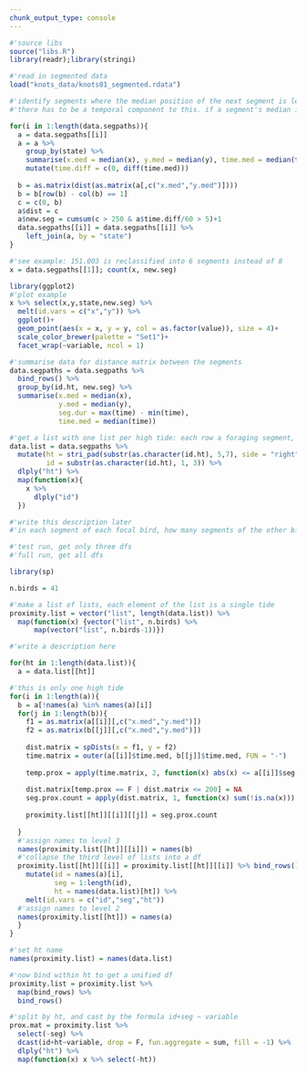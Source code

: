 ```yaml
---
chunk_output_type: console
---
```

```r
#'source libs
source("libs.R")
library(readr);library(stringi)
```

```r
#'read in segmented data
load("knots_data/knots01_segmented.rdata")
```

```r
#'identify segments where the median position of the next segment is less than 250m away, and assign a new segment number.
#'there has to be a temporal component to this. if a segment's median is > 5mins from the prev segment median, AND if the proximity criterion is satisfied, count a new segments

for(i in 1:length(data.segpaths)){
  a = data.segpaths[[i]]
  a = a %>% 
    group_by(state) %>% 
    summarise(x.med = median(x), y.med = median(y), time.med = median(time)) %>% 
    mutate(time.diff = c(0, diff(time.med)))
  
  b = as.matrix(dist(as.matrix(a[,c("x.med","y.med")])))
  b = b[row(b) - col(b) == 1]
  c = c(0, b)
  a$dist = c
  a$new.seg = cumsum(c > 250 & a$time.diff/60 > 5)+1
  data.segpaths[[i]] = data.segpaths[[i]] %>% 
    left_join(a, by = "state")
}

#'see example: 151.003 is reclassified into 6 segments instead of 8
x = data.segpaths[[1]]; count(x, new.seg)

library(ggplot2)
#'plot example
x %>% select(x,y,state,new.seg) %>% 
  melt(id.vars = c("x","y")) %>% 
  ggplot()+
  geom_point(aes(x = x, y = y, col = as.factor(value)), size = 4)+
  scale_color_brewer(palette = "Set1")+
  facet_wrap(~variable, ncol = 1)
```

```r
#'summarise data for distance matrix between the segments
data.segpaths = data.segpaths %>% 
  bind_rows() %>% 
  group_by(id.ht, new.seg) %>% 
  summarise(x.med = median(x),
            y.med = median(y),
            seg.dur = max(time) - min(time),
            time.med = median(time))
```

```r
#'get a list with one list per high tide: each row a foraging segment, two columns for coordinates, and one matrix per id
data.list = data.segpaths %>% 
  mutate(ht = stri_pad(substr(as.character(id.ht), 5,7), side = "right", width = 3, pad = "0"),
         id = substr(as.character(id.ht), 1, 3)) %>% 
  dlply("ht") %>% 
  map(function(x){
    x %>% 
      dlply("id")
  })
```

```r
#'write this description later
#'in each segment of each focal bird, how many segments of the other bird(s) was(ere) within 250m and within half the segment duration?

#'test run, get only three dfs
#'full run, get all dfs

library(sp)

n.birds = 41

#'make a list of lists, each element of the list is a single tide
proximity.list = vector("list", length(data.list)) %>% 
  map(function(x) {vector("list", n.birds) %>% 
      map(vector("list", n.birds-1))})
```

```r
#'write a description here

for(ht in 1:length(data.list)){
  a = data.list[[ht]]

#'this is only one high tide
for(i in 1:length(a)){
  b = a[!names(a) %in% names(a)[i]]
  for(j in 1:length(b)){
    f1 = as.matrix(a[[i]][,c("x.med","y.med")])
    f2 = as.matrix(b[[j]][,c("x.med","y.med")])
    
    dist.matrix = spDists(x = f1, y = f2)
    time.matrix = outer(a[[i]]$time.med, b[[j]]$time.med, FUN = "-")
    
    temp.prox = apply(time.matrix, 2, function(x) abs(x) <= a[[i]]$seg.dur/2)
    
    dist.matrix[temp.prox == F | dist.matrix <= 200] = NA
    seg.prox.count = apply(dist.matrix, 1, function(x) sum(!is.na(x)))
    
    proximity.list[[ht]][[i]][[j]] = seg.prox.count
    
  }
  #'assign names to level 3
  names(proximity.list[[ht]][[i]]) = names(b)
  #'collapse the third level of lists into a df
  proximity.list[[ht]][[i]] = proximity.list[[ht]][[i]] %>% bind_rows() %>% 
    mutate(id = names(a)[i],
           seg = 1:length(id),
           ht = names(data.list)[ht]) %>% 
    melt(id.vars = c("id","seg","ht"))
  #'assign names to level 2
  names(proximity.list[[ht]]) = names(a)
  }
}

#'set ht name
names(proximity.list) = names(data.list)
```

```r
#'now bind within ht to get a unified df
proximity.list = proximity.list %>% 
  map(bind_rows) %>% 
  bind_rows()
```

```r
#'split by ht, and cast by the formula id+seg ~ variable
prox.mat = proximity.list %>% 
  select(-seg) %>% 
  dcast(id+ht~variable, drop = F, fun.aggregate = sum, fill = -1) %>% 
  dlply("ht") %>% 
  map(function(x) x %>% select(-ht))
 
```

```r

```

